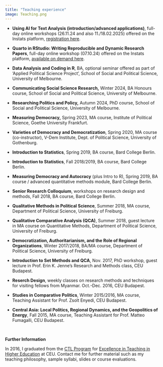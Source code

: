 ```yaml
---
title: "Teaching experience"
image: Teaching.png
---
```


- **Using AI for Text Analysis (introduction/advanced applications)**, full-day online workshops (26.11.24 and also 11./18.02.2025) offered on
the Instats platform, [registration here](https://instats.org/seminar/using-ai-for-text-analysis-an-introduct2).

- **Quarto in RStudio: Writing Reproducible and Dynamic Research Papers**, full-day online workshop (07.10.24) offered on the Instats platform, [available on demand here](https://instats.org/seminar/quarto-in-r-studio-writing-reproducible2).

- **Data Analysis and Coding in R**, BA, optional seminar offered as part of
’Applied Political Science Project’, School of Social and Political Science, University
of Melbourne.

-   **Communicating Social Science Research,** Winter 2024, BA Honours course, School of Social and Political Science, University of Melbourne.

-   **Researching Politics and Policy,** Autumn 2024, PhD course, School of Social and Political Science, University of Melbourne.

-   **Measuring Democracy,** Spring 2023, MA course, Institute of Political Science, Goethe University Frankfurt.

-   **Varieties of Democracy and Democratization**, Spring 2020, MA course (co-instructor), V-Dem Institute, Dept. of Political Science, University of Gothenburg.

-   **Introduction to Statistics**, Spring 2019, BA course, Bard College Berlin.

-   **Introduction to Statistics**, Fall 2018/2019, BA course, Bard College Berlin.

-   **Measuring Democracy and Autocracy** (plus Intro to R), Spring 2019, BA course / advanced quantitative methods module, Bard College Berlin.

-   **Senior Research Colloquium**, workshops on research design and methods, Fall 2018, BA course, Bard College Berlin.

-   **Qualitative Methods in Political Science**, Summer 2018, MA course, Department of Political Science, University of Freiburg.

-   **Qualitative Comparative Analysis (QCA)**, Summer 2018, guest lecture in MA course on Quantitative Methods, Department of Political Science, University of Freiburg.

-   **Democratization, Authoritarianism, and the Role of Regional Organizations**, Winter 2017/2018, BA/MA course, Department of Political Science, University of Freiburg.

-   **Introduction to Set Methods and QCA**, Nov. 2017, PhD workshop, guest lecture in Prof. Erin K. Jenne's Research and Methods class, CEU Budapest.

-   **Reserch Design**, weekly classes on research methods and techniques for visiting fellows from Myanmar. Oct.-Dec. 2016, CEU Budapest.

-   **Studies in Comparative Politics**, Winter 2015/2016, MA course, Teaching Assistant for Prof. Zsolt Enyedi, CEU Budapest.

-   **Central Asia: Local Politics, Regional Dynamics, and the Geopolitics of Energy**, Fall 2015, MA course, Teaching Assistant for Prof. Matteo Fumagalli, CEU Budapest.

\

**Further Information**

In 2016, I graduated from the [CTL Program](https://ctl.ceu.edu/) for [Excellence in Teaching in Higher Education](https://drive.google.com/open?id=1KXPcd8kNd5nVi4Ly4i94Nl_SExn5GMFa) at CEU. Contact me for further material such as my teaching philosophy, sample syllabi, slides or course evaluations.
